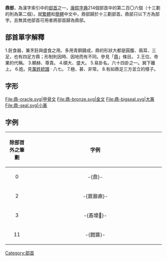 {{Kangxi Radical Infobox|206|uni=9F0E
|meaning=祭祀用三足器具、[[釜|釜]]
|prev=黽
|next=鼓
|pny= dǐng
|bopo= ㄉㄧㄥˇ
|wade= ting3
|jyutping= ding2
|yale= ding2
|hi= テイ tei<br/>かなえ kanae
|kanji= 鼎 kanae
|hang= 솥 sot
|hanja= 정 jeong
|hanviet= đỉnh
}}

'''鼎部'''，為漢字索引中的[[部首|部首]]之一，[[康熙字典|康熙字典]]214個部首中的第二百〇六個（十三劃的則為第二個）。就[[繁體|繁體]]和[[簡體|簡體]]中文中，鼎部歸於十三劃部首。鼎部只以下方為部字。且無其他部首可用者將部首歸為鼎部。

== 部首單字解釋 ==

1.飪食器，兼烹飪與盛食之用。多用青銅鑄成，鼎的形狀大都是圓腹、兩耳、三足，也有四足方鼎；形制則因時、因地而有不同。參見「[[鼎|鼎]]」條目。
2.王位、帝業的代稱。
3.顯赫、尊貴。
4.碩大、盛大。
5.易卦名。六十四卦之一。巽下離上。
6.姓。見[[萬姓統譜|萬姓統譜]] · 八七。
7.極、甚、非常。
8.有如鼎足三方並立的樣子。

== 字形 ==
<gallery>
File:鼎-oracle.svg|甲骨文
File:鼎-bronze.svg|金文
File:鼎-bigseal.svg|大篆
File:鼎-seal.svg|小篆
</gallery>

==字例==
{| class="wikitable"
! align="center"width="15%"| 除部首外之筆劃
! align="center"width="85%"| 字例
|-
| 0
| -{鼎}-
|-
| 2
| -{鼏鼐鼑}-
|-
| 3
| -{鼒䵺𪔆}-
|-
| 11
| -{䵻䵼}-
|}

{{简体中文部首}}
{{康熙部首}}

[[Category:部首|Category:部首]]
{{lang-stub}}